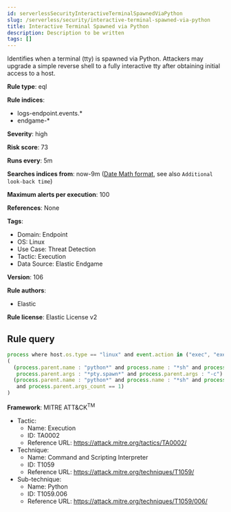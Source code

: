 ```yaml
---
id: serverlessSecurityInteractiveTerminalSpawnedViaPython
slug: /serverless/security/interactive-terminal-spawned-via-python
title: Interactive Terminal Spawned via Python
description: Description to be written
tags: []
---
```


<div id="interactive-terminal-spawned-via-python"></div>

Identifies when a terminal (tty) is spawned via Python. Attackers may upgrade a simple reverse shell to a fully interactive tty after obtaining initial access to a host.

**Rule type**: eql

**Rule indices**: 

* logs-endpoint.events.*
* endgame-*

**Severity**: high

**Risk score**: 73

**Runs every**: 5m

**Searches indices from**: now-9m ([Date Math format](((ref))/common-options.html#date-math), see also <DocLink id="serverlessSecurityRulesUiCreate" section="set-the-rules-schedule">`Additional look-back time`</DocLink>)

**Maximum alerts per execution**: 100

**References**: None

**Tags**: 

* Domain: Endpoint
* OS: Linux
* Use Case: Threat Detection
* Tactic: Execution
* Data Source: Elastic Endgame

**Version**: 106

**Rule authors**: 

* Elastic

**Rule license**: Elastic License v2

## Rule query

```js
process where host.os.type == "linux" and event.action in ("exec", "exec_event") and
(
  (process.parent.name : "python*" and process.name : "*sh" and process.parent.args_count >= 3 and
   process.parent.args : "*pty.spawn*" and process.parent.args : "-c") or
  (process.parent.name : "python*" and process.name : "*sh" and process.args : "*sh" and process.args_count == 1
   and process.parent.args_count == 1)
)

```

**Framework**: MITRE ATT&CK<sup>TM</sup>

* Tactic:
    * Name: Execution
    * ID: TA0002
    * Reference URL: https://attack.mitre.org/tactics/TA0002/
* Technique:
    * Name: Command and Scripting Interpreter
    * ID: T1059
    * Reference URL: https://attack.mitre.org/techniques/T1059/
* Sub-technique:
    * Name: Python
    * ID: T1059.006
    * Reference URL: https://attack.mitre.org/techniques/T1059/006/

